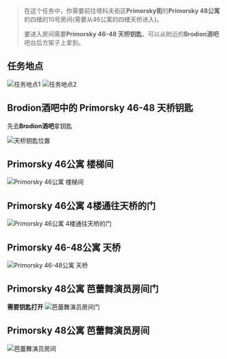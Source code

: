 
> 在这个任务中，你需要前往塔科夫街区**Primorsky街**的**Primorsky 48公寓**的四楼的10号房间(需要从46公寓的四楼天桥进入)。
>
> 要进入房间需要**Primorsky 46-48 天桥钥匙**，可以从附近的**Brodion酒吧**吧台后方架子上拿到。

## 任务地点

![任务地点1](/tarkov/images/guides/ballet-lover/6a158610-5b6f-4960-9343-0f9513bca637.webp "任务地点1")
![任务地点2](/tarkov/images/guides/ballet-lover/5d1d65a5-7de3-4f05-b630-487877e27a28.webp "任务地点2")

## Brodion酒吧中的 Primorsky 46-48 天桥钥匙

先去**Brodion酒吧**拿钥匙

![天桥钥匙位置](/tarkov/images/guides/ballet-lover/ce8c9bdc-b91b-4230-8329-b3a21345993d.webp "天桥钥匙位置")

## Primorsky 46公寓 楼梯间

![Primorsky 46公寓 楼梯间](/tarkov/images/guides/ballet-lover/798d6224-603c-40e7-81d5-1faadbeaeb1a.webp "Primorsky 46公寓 楼梯间")

## Primorsky 46公寓 4楼通往天桥的门

![Primorsky 46公寓 4楼通往天桥的门](/tarkov/images/guides/ballet-lover/f3e3312f-7c92-4534-accb-9db0973b3d18.webp "Primorsky 46公寓 4楼通往天桥的门")

## Primorsky 46-48公寓 天桥

![Primorsky 46-48公寓 天桥](/tarkov/images/guides/ballet-lover/d9e7251d-5614-43b1-8ebb-ab6db69e6dfd.webp "Primorsky 46-48公寓 天桥")

## Primorsky 48公寓 芭蕾舞演员房间门

**需要钥匙打开**
![芭蕾舞演员房间门](/tarkov/images/guides/ballet-lover/86e5438e-4b69-4758-a66e-109e507fccf8.webp "芭蕾舞演员房间门")

## Primorsky 48公寓 芭蕾舞演员房间

![芭蕾舞演员房间](/tarkov/images/guides/ballet-lover/6f632677-08a2-4cb4-80aa-b0a12017b146.webp "芭蕾舞演员房间门")
